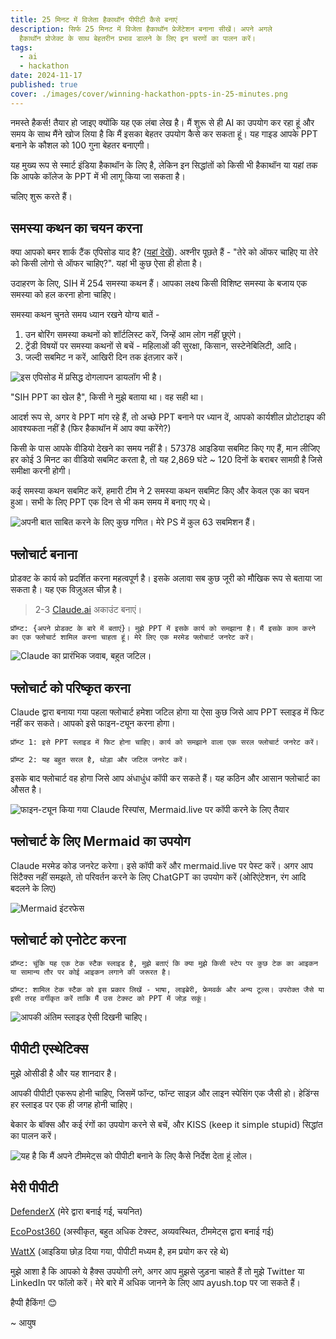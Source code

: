 ```yaml
---
title: 25 मिनट में विजेता हैकाथॉन पीपीटी कैसे बनाएं
description: सिर्फ 25 मिनट में विजेता हैकाथॉन प्रेजेंटेशन बनाना सीखें। अपने अगले
  हैकाथॉन प्रोजेक्ट के साथ बेहतरीन प्रभाव डालने के लिए इन चरणों का पालन करें।
tags:
  - ai
  - hackathon
date: 2024-11-17
published: true
cover: ./images/cover/winning-hackathon-ppts-in-25-minutes.png
---
```


नमस्ते हैकर्स! तैयार हो जाइए क्योंकि यह एक लंबा लेख है। मैं शुरू से ही AI का उपयोग कर रहा हूं और समय के साथ मैंने खोज लिया है कि मैं इसका बेहतर उपयोग कैसे कर सकता हूं। यह गाइड आपके PPT बनाने के कौशल को 100 गुना बेहतर बनाएगी।

यह मुख्य रूप से स्मार्ट इंडिया हैकाथॉन के लिए है, लेकिन इन सिद्धांतों को किसी भी हैकाथॉन या यहां तक कि आपके कॉलेज के PPT में भी लागू किया जा सकता है।

चलिए शुरू करते हैं।

## समस्या कथन का चयन करना

क्या आपको बमर शार्क टैंक एपिसोड याद है? ([यहां देखें](https://www.youtube.com/watch?v=-YKPurvIpuY)). अश्नीर पूछते हैं - "तेरे को ऑफर चाहिए या तेरे को किसी लोगो से ऑफर चाहिए?". यहां भी कुछ ऐसा ही होता है।

उदाहरण के लिए, SIH में 254 समस्या कथन हैं। आपका लक्ष्य किसी विशिष्ट समस्या के बजाय एक समस्या को हल करना होना चाहिए।

समस्या कथन चुनते समय ध्यान रखने योग्य बातें -

1. उन बोरिंग समस्या कथनों को शॉर्टलिस्ट करें, जिन्हें आम लोग नहीं छूएंगे।
2. ट्रेंडी विषयों पर समस्या कथनों से बचें - महिलाओं की सुरक्षा, किसान, सस्टेनेबिलिटी, आदि।
3. जल्दी सबमिट न करें, आखिरी दिन तक इंतज़ार करें।

![इस एपिसोड में प्रसिद्ध दोगलापन डायलॉग भी है।](https://img.notionusercontent.com/s3/prod-files-secure%2F06a18ff1-f382-4316-8663-7d740de7fd33%2Fe70b16d2-54de-449b-8465-c320724a7feb%2FA85E87AC-B410-4374-A8C9-60C116548009.png/size/w=2000?exp=1740552207&sig=Atu8hJJ_W7kToHDKdbsdpZlXJBkRyXaOhfni5KsqH3E)

"SIH PPT का खेल है", किसी ने मुझे बताया था। वह सही था।

आदर्श रूप से, अगर वे PPT मांग रहे हैं, तो अच्छे PPT बनाने पर ध्यान दें, आपको कार्यशील प्रोटोटाइप की आवश्यकता नहीं है (फिर हैकाथॉन में आप क्या करेंगे?)

किसी के पास आपके वीडियो देखने का समय नहीं है। 57378 आइडिया सबमिट किए गए हैं, मान लीजिए हर कोई 3 मिनट का वीडियो सबमिट करता है, तो यह 2,869 घंटे ~ 120 दिनों के बराबर सामग्री है जिसे समीक्षा करनी होगी।

कई समस्या कथन सबमिट करें, हमारी टीम ने 2 समस्या कथन सबमिट किए और केवल एक का चयन हुआ। सभी के लिए PPT एक दिन से भी कम समय में बनाए गए थे।

![अपनी बात साबित करने के लिए कुछ गणित। मेरे PS में कुल 63 सबमिशन हैं।](https://img.notionusercontent.com/s3/prod-files-secure%2F06a18ff1-f382-4316-8663-7d740de7fd33%2F94a9a21f-547d-44ad-856c-9c0a17aaaf9a%2F3CDC0362-1827-4945-AE7D-3384612DB71D.png/size/w=2000?exp=1740552106&sig=cGK-0aoUilelrfckbx3_wsH7ObezS7TCqTIvU8XaXxo)

## फ्लोचार्ट बनाना

प्रोडक्ट के कार्य को प्रदर्शित करना महत्वपूर्ण है। इसके अलावा सब कुछ जूरी को मौखिक रूप से बताया जा सकता है। यह एक विज़ुअल चीज़ है।

> 2-3 [Claude.ai](http://Claude.ai) अकाउंट बनाएं।

`प्रॉम्प्ट: {अपने प्रोडक्ट के बारे में बताएं}। मुझे PPT में इसके कार्य को समझाना है। मैं इसके काम करने का एक फ्लोचार्ट शामिल करना चाहता हूं। मेरे लिए एक मरमेड फ्लोचार्ट जनरेट करें।`

![Claude का प्रारंभिक जवाब, बहुत जटिल।](https://img.notionusercontent.com/s3/prod-files-secure%2F06a18ff1-f382-4316-8663-7d740de7fd33%2Fba8d28a2-4638-474a-9d58-0fec0d4aa13f%2FFCA6C17C-6D3F-40F1-A549-21E8B4C2FDC3.png/size/w=2000?exp=1740552183&sig=Ud-Q21WEXpflOssr10V6z6witpMSCcTMiMD0V-AUVIM)

## फ्लोचार्ट को परिष्कृत करना

Claude द्वारा बनाया गया पहला फ्लोचार्ट हमेशा जटिल होगा या ऐसा कुछ जिसे आप PPT स्लाइड में फिट नहीं कर सकते। आपको इसे फाइन-ट्यून करना होगा।

`प्रॉम्प्ट 1: इसे PPT स्लाइड में फिट होना चाहिए। कार्य को समझाने वाला एक सरल फ्लोचार्ट जनरेट करें।`

`प्रॉम्प्ट 2: यह बहुत सरल है, थोड़ा और जटिल जनरेट करें।`

इसके बाद फ्लोचार्ट वह होगा जिसे आप अंधाधुंध कॉपी कर सकते हैं। यह कठिन और आसान फ्लोचार्ट का औसत है।

![फाइन-ट्यून किया गया Claude रिस्पांस, Mermaid.live पर कॉपी करने के लिए तैयार](https://sticky-alder-474.notion.site/image/https%3A%2F%2Fprod-files-secure.s3.us-west-2.amazonaws.com%2F06a18ff1-f382-4316-8663-7d740de7fd33%2Fc3a0ceba-98b8-473a-84f0-e4a2d42c55ef%2F44AB682D-E8D7-4230-AE74-F6F827C3A0EB.png?table=block&id=13e257e9-63e7-80cb-ad25-e441d1bb4823&spaceId=06a18ff1-f382-4316-8663-7d740de7fd33&width=2000&userId=&cache=v2)

## फ्लोचार्ट के लिए Mermaid का उपयोग

Claude मरमेड कोड जनरेट करेगा। इसे कॉपी करें और mermaid.live पर पेस्ट करें। अगर आप सिंटैक्स नहीं समझते, तो परिवर्तन करने के लिए ChatGPT का उपयोग करें (ओरिएंटेशन, रंग आदि बदलने के लिए)

![Mermaid इंटरफेस](https://sticky-alder-474.notion.site/image/https%3A%2F%2Fprod-files-secure.s3.us-west-2.amazonaws.com%2F06a18ff1-f382-4316-8663-7d740de7fd33%2F4a31be38-ed8d-4b1c-81f0-6ad58aafd477%2F24E52CE2-A0D4-4551-8975-7022B363A94F.png?table=block&id=13e257e9-63e7-805f-bb12-de05762948d8&spaceId=06a18ff1-f382-4316-8663-7d740de7fd33&width=2000&userId=&cache=v2)

## फ्लोचार्ट को एनोटेट करना

`प्रॉम्प्ट: चूंकि यह एक टेक स्टैक स्लाइड है, मुझे बताएं कि क्या मुझे किसी स्टेप पर कुछ टेक का आइकन या सामान्य तौर पर कोई आइकन लगाने की जरूरत है।`

`प्रॉम्प्ट: शामिल टेक स्टैक को इस प्रकार लिखें - भाषा, लाइब्रेरी, फ्रेमवर्क और अन्य टूल्स। उपरोक्त जैसे या इसी तरह वर्गीकृत करें ताकि मैं उस टेक्स्ट को PPT में जोड़ सकूं।`

![आपकी अंतिम स्लाइड ऐसी दिखनी चाहिए।](https://sticky-alder-474.notion.site/image/https%3A%2F%2Fprod-files-secure.s3.us-west-2.amazonaws.com%2F06a18ff1-f382-4316-8663-7d740de7fd33%2F9820ac8f-98c4-45d3-a45a-e27129ca5ec2%2F18E28EC5-9ABC-482E-9769-508F13DB7C5B.png?table=block&id=13e257e9-63e7-8074-88d9-f90b664e5f61&spaceId=06a18ff1-f382-4316-8663-7d740de7fd33&width=2000&userId=&cache=v2)

## पीपीटी एस्थेटिक्स

मुझे ओसीडी है और यह शानदार है।

आपकी पीपीटी एकरूप होनी चाहिए, जिसमें फॉन्ट, फॉन्ट साइज़ और लाइन स्पेसिंग एक जैसी हो। हेडिंग्स हर स्लाइड पर एक ही जगह होनी चाहिए।

बेकार के बॉक्स और कई रंगों का उपयोग करने से बचें, और KISS (keep it simple stupid) सिद्धांत का पालन करें।

![यह है कि मैं अपने टीममेट्स को पीपीटी बनाने के लिए कैसे निर्देश देता हूं लोल।](https://sticky-alder-474.notion.site/image/https%3A%2F%2Fprod-files-secure.s3.us-west-2.amazonaws.com%2F06a18ff1-f382-4316-8663-7d740de7fd33%2Fc933bf0a-0e5a-4385-a00c-06cc339536fe%2Fimage.png?table=block&id=13e257e9-63e7-80c9-977c-da2ad92bbe27&spaceId=06a18ff1-f382-4316-8663-7d740de7fd33&width=2000&userId=&cache=v2)

## मेरी पीपीटी

[DefenderX](https://www.canva.com/design/DAGRMxzqaz4/iIb2tHZ5MFQ9K9hnfKH_Mg/edit?utm_content=DAGRMxzqaz4&utm_campaign=designshare&utm_medium=link2&utm_source=sharebutton) (मेरे द्वारा बनाई गई, चयनित)

[EcoPost360](https://www.canva.com/design/DAGQQo0NPFw/NPthfmJex6_Xn58g8OCNDQ/edit?utm_content=DAGQQo0NPFw&utm_campaign=designshare&utm_medium=link2&utm_source=sharebutton) (अस्वीकृत, बहुत अधिक टेक्स्ट, अव्यवस्थित, टीममेट्स द्वारा बनाई गई)

[WattX](https://drive.google.com/file/d/1_mBOBu1H_uFxyRVf1tNd8noixiy2xZd2/view?usp=sharing) (आइडिया छोड़ दिया गया, पीपीटी मध्यम है, हम प्रयोग कर रहे थे)

मुझे आशा है कि आपको ये हैक्स उपयोगी लगे, अगर आप मुझसे जुड़ना चाहते हैं तो मुझे Twitter या LinkedIn पर फॉलो करें। मेरे बारे में अधिक जानने के लिए आप ayush.top पर जा सकते हैं।

हैप्पी हैकिंग! 😊

~ आयुष
